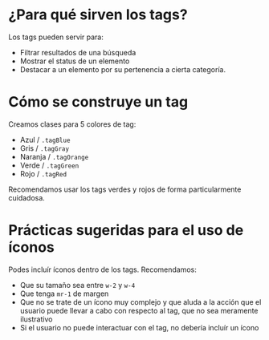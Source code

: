

<Meta title="Fundamentals/Tags"/>

# ¿Para qué sirven los tags?

Los tags pueden servir para:

- Filtrar resultados de una búsqueda
- Mostrar el status de un elemento
- Destacar a un elemento por su pertenencia a cierta categoría.

# Cómo se construye un tag

Creamos clases para 5 colores de tag:

- Azul / `.tagBlue`
- Gris / `.tagGray`
- Naranja / `.tagOrange`
- Verde / `.tagGreen`
- Rojo / `.tagRed`

Recomendamos usar los tags verdes y rojos de forma particularmente cuidadosa.

# Prácticas sugeridas para el uso de íconos

Podes incluír íconos dentro de los tags. Recomendamos:

- Que su tamaño sea entre `w-2` y `w-4`
- Que tenga `mr-1` de margen
- Que no se trate de un ícono muy complejo y que aluda a la acción que el usuario puede llevar a cabo con respecto al tag, que no sea meramente ilustrativo
- Si el usuario no puede interactuar con el tag, no debería incluír un ícono